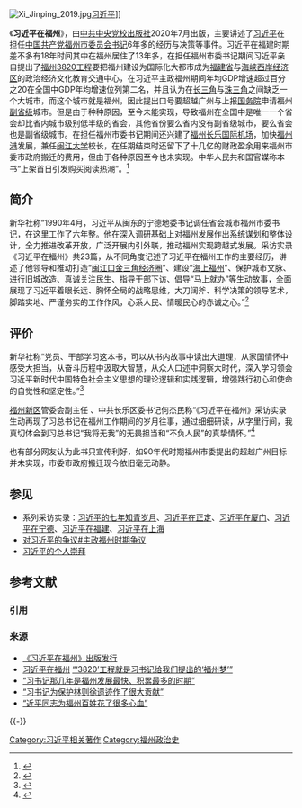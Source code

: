 [[File:Xi_Jinping_2019.jpg|thumb]][[习近平|习近平]]]]

《'''习近平在福州'''》，由[[中共中央党校出版社|中共中央党校出版社]]2020年7月出版，主要讲述了[[习近平|习近平]]在担任[[中国共产党福州市委员会|中国共产党福州市委员会]][[市委书记|书记]]6年多的经历与决策等事件。习近平在福建时期差不多有18年时间其中在福州居住了13年多，在担任福州市委书记期间习近平亲自提出了[[福州3820工程|福州3820工程]]要把福州建设为国际化大都市成为[[福建省|福建省]]与[[海峡西岸经济区|海峡西岸经济区]]的政治经济文化教育交通中心，在习近平主政福州期间年均GDP增速超过百分之20在全国中GDP年均增速位列第二名，并且认为在[[长江三角洲城市群|长三角]]与[[珠三角|珠三角]]之间缺乏一个大城市，而这个城市就是福州，因此提出口号要超越广州与上报[[中华人民共和国国务院|国务院]]申请福州[[副省级|副省级]]城市。但是由于种种原因，至今未能实现，导致福州在全国中是唯一一个省会却比省内城市级别低半级的省会，其他省份要么省内没有副省级城市，要么省会也是副省级城市。在担任福州市委书记期间还兴建了[[福州长乐国际机场|福州长乐国际机场]]，加快[[福州港|福州港]]发展，兼任[[闽江大学|闽江大学]]校长，在任期结束时还留下了十几亿的财政盈余用来福州市委市政府搬迁的费用，但由于各种原因至今也未实现。中华人民共和国官媒称本书“上架首日引发购买阅读热潮”。<ref>{{cite news |title=《习近平在福州》上架首日引发购买阅读热潮 |url=http://cpc.people.com.cn/n1/2020/0722/c64387-31793263.html |agency=中国共产党新闻网}}</ref>

== 简介 ==
新华社称“1990年4月，习近平从闽东的宁德地委书记调任省会城市福州市委书记，在这里工作了六年整。他在深入调研基础上对福州发展作出系统谋划和整体设计，全力推进改革开放，广泛开展内引外联，推动福州实现跨越式发展。采访实录《习近平在福州》共23篇，从不同角度记述了习近平在福州工作的主要经历，讲述了他领导和推动打造“[[闽江口金三角经济圈|闽江口金三角经济圈]]”、建设“[[海上福州|海上福州]]”、保护城市文脉、进行旧城改造、真诚关注民生、指导干部下访、倡导“马上就办”等生动故事，全面展现了习近平着眼长远、胸怀全局的战略思维，大刀阔斧、科学决策的领导艺术，脚踏实地、严谨务实的工作作风，心系人民、情暖民心的赤诚之心。”<ref>{{cite news |title=《习近平在福州》出版发行 |url=http://www.gov.cn/xinwen/2020-07/20/content_5528348.htm |agency=新华社}}</ref>

== 评价 ==
{{main|对习近平的争议#主政福州时期争议}} 
新华社称“党员、干部学习这本书，可以从书内故事中读出大道理，从家国情怀中感受大担当，从奋斗历程中汲取大智慧，从众人口述中洞察大时代，深入学习领会习近平新时代中国特色社会主义思想的理论逻辑和实践逻辑，增强践行初心和使命的自觉性和坚定性。”<ref>{{cite news |title=《习近平在福州》出版发行 |url=http://www.xinhuanet.com/politics/leaders/2020-07/20/c_1126260910.htm |website=新华网 |access-date=2020-08-16 |archive-date=2020-08-23 |archive-url=https://web.archive.org/web/20200823002118/http://www.xinhuanet.com/politics/leaders/2020-07/20/c_1126260910.htm |dead-url=no }}</ref>

[[福州新区|福州新区]]管委会副主任 、中共长乐区委书记何杰民称“《习近平在福州》采访实录生动再现了习总书记在福州工作期间的岁月往事，通过细细研读，从字里行间，我真切体会到习总书记“我将无我”的无畏担当和“不负人民”的真挚情怀。”<ref>{{cite news |title=何杰民：深学笃行新思想 当好发展排头兵 ——学习《习近平在福州》 采访实录心得体会 |url=http://m.fznews.com.cn/dsxw/20200506/5eb1f6df18f37.shtml |website=福州新闻网}}</ref>

也有部分网友认为此书只宣传利好，如90年代时期福州市委提出的超越广州目标并未实现，市委市政府搬迁现今依旧毫无动静。

==参见==
*系列采访实录：[[习近平的七年知青岁月|习近平的七年知青岁月]]、[[习近平在正定|习近平在正定]]、[[习近平在厦门|习近平在厦门]]、[[习近平在宁德|习近平在宁德]]、[[习近平在福建|习近平在福建]]、[[习近平在上海|习近平在上海]]
*[[对习近平的争议#主政福州时期争议|对习近平的争议#主政福州时期争议]]
*[[习近平的个人崇拜|习近平的个人崇拜]]

== 参考文献 ==
=== 引用 ===
{{Reflist}}

=== 来源 ===
{{ReflistH}}
* [http://www.xinhuanet.com/politics/leaders/2020-07/20/c_1126260910.htm 《习近平在福州》出版发行] {{Wayback|url=http://www.xinhuanet.com/politics/leaders/2020-07/20/c_1126260910.htm |date=20200823002118 }}
* [https://www.ccps.gov.cn/zl/xjpzfz/ 习近平在福州] {{Wayback|url=https://www.ccps.gov.cn/zl/xjpzfz/ |date=20201127105230 }}[https://www.ccps.gov.cn/zl/xjpzfz/202001/t20200120_137610.shtml “‘3820’工程就是习书记给我们提出的‘福州梦’”]
* [http://cpc.people.com.cn/n1/2020/0108/c64387-31539168.html?ivk_sa=1023197a “习书记那几年是福州发展最快、积累最多的时期”]
* [http://www.12371.cn/2020/05/24/ARTI1590251240457351.shtml?from=groupmessage “习书记为保护林则徐遗迹作了很大贡献”]
* [http://cpc.people.com.cn/big5/n1/2019/1218/c64387-31511773.html “近平同志为福州百姓花了很多心血”]
{{ReflistF}}

{{-}}
{{习近平}}

[[Category:习近平相关著作|Category:习近平相关著作]]
[[Category:福州政治史|Category:福州政治史]]